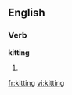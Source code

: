 
==English==

===Verb===
'''kitting'''

# {{present participle of|[[kit]]}}

[[fr:kitting]]
[[vi:kitting]]